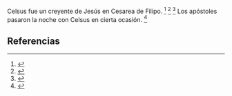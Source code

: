 Celsus fue un creyente de Jesús en Cesarea de Filipo. <ref>{{lib|LU|157|3|7}}</ref> <ref>{{lib|LU|157|4|1}}</ref> <ref>{{lib|LU|157|6|1}}</ref> Los apóstoles pasaron la noche con Celsus en cierta ocasión. <ref>{{lib|LU|158|6|1}}</ref> 

== Referencias ==
<references />
